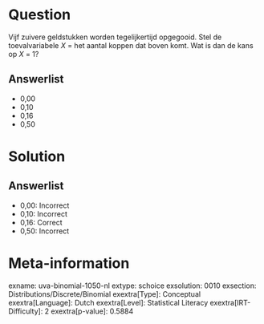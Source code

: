 Question
========

Vijf zuivere geldstukken worden tegelijkertijd opgegooid. Stel de
toevalvariabele *X* = het aantal koppen dat boven komt. Wat is dan de
kans op *X* = 1?

Answerlist
----------

* 0,00
* 0,10
* 0,16
* 0,50

Solution
========

Answerlist
----------

* 0,00: Incorrect
* 0,10: Incorrect
* 0,16: Correct
* 0,50: Incorrect

Meta-information
================
exname: uva-binomial-1050-nl
extype: schoice
exsolution: 0010
exsection: Distributions/Discrete/Binomial
exextra[Type]: Conceptual
exextra[Language]: Dutch
exextra[Level]: Statistical Literacy
exextra[IRT-Difficulty]: 2
exextra[p-value]: 0.5884
